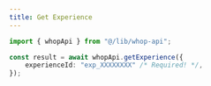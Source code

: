 ```yaml
---
title: Get Experience
---
```


```typescript
import { whopApi } from "@/lib/whop-api";

const result = await whopApi.getExperience({
	experienceId: "exp_XXXXXXXX" /* Required! */,
});

```
